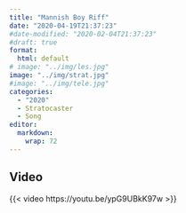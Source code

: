 ```yaml
---
title: "Mannish Boy Riff"
date: "2020-04-19T21:37:23"
#date-modified: "2020-02-04T21:37:23"
#draft: true
format: 
  html: default
# image: "../img/les.jpg"
image: "../img/strat.jpg"
#image: "../img/tele.jpg"
categories:
  - "2020"
  - Stratocaster
  - Song
editor: 
  markdown: 
    wrap: 72
---
```


## Video

{{< video https://youtu.be/ypG9UBkK97w >}}